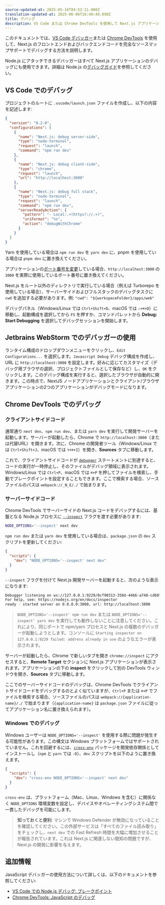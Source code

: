 ```yaml
---
source-updated-at: 2025-05-16T04:52:11.000Z
translation-updated-at: 2025-06-06T16:40:49.890Z
title: デバッグ
description: VS Code または Chrome DevTools を使用して Next.js アプリケーションをデバッグする方法を学びます。
---
```


このドキュメントでは、[VS Code デバッガー](https://code.visualstudio.com/docs/editor/debugging)または [Chrome DevTools](https://developers.google.com/web/tools/chrome-devtools) を使用して、Next.js のフロントエンドおよびバックエンドコードを完全なソースマップサポートでデバッグする方法を説明します。

Node.js にアタッチできるデバッガーはすべて Next.js アプリケーションのデバッグにも使用できます。詳細は Node.js の[デバッグガイド](https://nodejs.org/en/docs/guides/debugging-getting-started/)を参照してください。

## VS Code でのデバッグ

プロジェクトのルートに `.vscode/launch.json` ファイルを作成し、以下の内容を記述します:

```json filename="launch.json"
{
  "version": "0.2.0",
  "configurations": [
    {
      "name": "Next.js: debug server-side",
      "type": "node-terminal",
      "request": "launch",
      "command": "npm run dev"
    },
    {
      "name": "Next.js: debug client-side",
      "type": "chrome",
      "request": "launch",
      "url": "http://localhost:3000"
    },
    {
      "name": "Next.js: debug full stack",
      "type": "node-terminal",
      "request": "launch",
      "command": "npm run dev",
      "serverReadyAction": {
        "pattern": "- Local:.+(https?://.+)",
        "uriFormat": "%s",
        "action": "debugWithChrome"
      }
    }
  ]
}
```

Yarn を使用している場合は `npm run dev` を `yarn dev` に、pnpm を使用している場合は `pnpm dev` に置き換えてください。

アプリケーションの[ポート番号を変更](/docs/pages/api-reference/cli/next#next-dev-options)している場合、`http://localhost:3000` の `3000` を実際に使用しているポート番号に置き換えてください。

Next.js をルート以外のディレクトリで実行している場合（例えば Turborepo を使用している場合）、サーバーサイドおよびフルスタックのデバッグタスクに `cwd` を追加する必要があります。例: `"cwd": "${workspaceFolder}/apps/web"`

デバッグパネル（Windows/Linux では `Ctrl+Shift+D`、macOS では `⇧+⌘+D`）に移動し、起動構成を選択してから `F5` を押すか、コマンドパレットから **Debug: Start Debugging** を選択してデバッグセッションを開始します。

## Jetbrains WebStorm でのデバッガーの使用

ランタイム構成のドロップダウンメニューをクリックし、`Edit Configurations...` を選択します。`Javascript Debug` デバッグ構成を作成し、URL に `http://localhost:3000` を設定します。好みに応じてカスタマイズ（デバッグ用ブラウザの選択、プロジェクトファイルとして保存など）し、`OK` をクリックします。このデバッグ構成を実行すると、選択したブラウザが自動的に開きます。この時点で、NextJS ノードアプリケーションとクライアント/ブラウザアプリケーションの2つのアプリケーションがデバッグモードになります。

## Chrome DevTools でのデバッグ

### クライアントサイドコード

通常通り `next dev`、`npm run dev`、または `yarn dev` を実行して開発サーバーを起動します。サーバーが起動したら、Chrome で `http://localhost:3000`（または代替URL）を開きます。次に、Chrome の開発者ツール（Windows/Linux では `Ctrl+Shift+J`、macOS では `⌥+⌘+I`）を開き、**Sources** タブに移動します。

これで、クライアントサイドコードが [`debugger`](https://developer.mozilla.org/docs/Web/JavaScript/Reference/Statements/debugger) ステートメントに到達すると、コードの実行が一時停止し、そのファイルがデバッグ領域に表示されます。Windows/Linux では `Ctrl+P`、macOS では `⌘+P` を押してファイルを検索し、手動でブレークポイントを設定することもできます。ここで検索する場合、ソースファイルのパスは `webpack://_N_E/./` で始まります。

### サーバーサイドコード

Chrome DevTools でサーバーサイドの Next.js コードをデバッグするには、基盤となる Node.js プロセスに [`--inspect`](https://nodejs.org/api/cli.html#cli_inspect_host_port) フラグを渡す必要があります:

```bash filename="Terminal"
NODE_OPTIONS='--inspect' next dev
```

`npm run dev` または `yarn dev` を使用している場合は、`package.json` の `dev` スクリプトを更新してください:

```json filename="package.json"
{
  "scripts": {
    "dev": "NODE_OPTIONS='--inspect' next dev"
  }
}
```

`--inspect` フラグを付けて Next.js 開発サーバーを起動すると、次のような表示になります:

```bash filename="Terminal"
Debugger listening on ws://127.0.0.1:9229/0cf90313-350d-4466-a748-cd60f4e47c95
For help, see: https://nodejs.org/en/docs/inspector
ready - started server on 0.0.0.0:3000, url: http://localhost:3000
```

> `NODE_OPTIONS='--inspect' npm run dev` または `NODE_OPTIONS='--inspect' yarn dev` を実行しても動作しないことに注意してください。これにより、同じポートで npm/yarn プロセスと Next.js の複数のデバッガーが起動しようとします。コンソールに `Starting inspector on 127.0.0.1:9229 failed: address already in use` のようなエラーが表示されます。

サーバーが起動したら、Chrome で新しいタブを開き `chrome://inspect` にアクセスすると、**Remote Target** セクションに Next.js アプリケーションが表示されます。アプリケーションの下の **inspect** をクリックして別の DevTools ウィンドウを開き、**Sources** タブに移動します。

ここでのサーバーサイドコードのデバッグは、Chrome DevTools でクライアントサイドコードをデバッグするのとよく似ていますが、`Ctrl+P` または `⌘+P` でファイルを検索する場合、ソースファイルのパスは `webpack://{application-name}/./` で始まります（`{application-name}` は `package.json` ファイルに従ってアプリケーション名に置き換えられます）。

### Windows でのデバッグ

Windows ユーザーは `NODE_OPTIONS='--inspect'` を使用する際に問題が発生する可能性があります。この構文は Windows プラットフォームではサポートされていません。これを回避するには、[`cross-env`](https://www.npmjs.com/package/cross-env) パッケージを開発依存関係としてインストールし（`npm` と `yarn` では `-D`）、`dev` スクリプトを以下のように置き換えます。

```json filename="package.json"
{
  "scripts": {
    "dev": "cross-env NODE_OPTIONS='--inspect' next dev"
  }
}
```

`cross-env` は、プラットフォーム（Mac、Linux、Windows を含む）に関係なく `NODE_OPTIONS` 環境変数を設定し、デバイスやオペレーティングシステム間で一貫したデバッグを可能にします。

> **知っておくと便利**: マシンで Windows Defender が無効になっていることを確認してください。この外部サービスは「すべてのファイル読み取り」をチェックし、`next dev` での Fast Refresh 時間を大幅に増加させることが報告されています。これは Next.js に関連しない既知の問題ですが、Next.js の開発に影響を与えます。

## 追加情報

JavaScript デバッガーの使用方法について詳しくは、以下のドキュメントを参照してください:

- [VS Code での Node.js デバッグ: ブレークポイント](https://code.visualstudio.com/docs/nodejs/nodejs-debugging#_breakpoints)
- [Chrome DevTools: JavaScript のデバッグ](https://developers.google.com/web/tools/chrome-devtools/javascript)